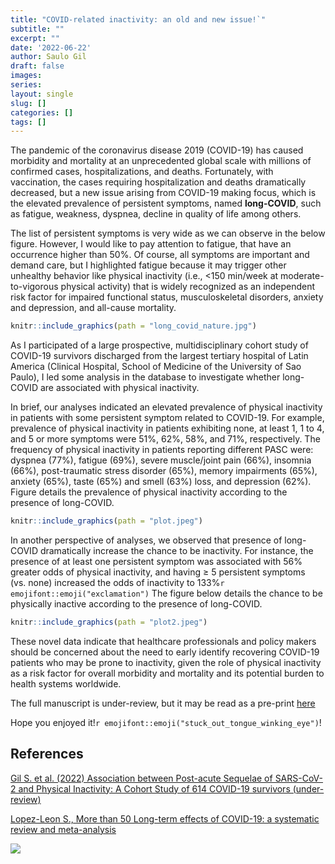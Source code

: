 ```yaml
---
title: "COVID-related inactivity: an old and new issue!`"
subtitle: ""
excerpt: ""
date: '2022-06-22'
author: Saulo Gil
draft: false
images:
series:
layout: single
slug: []
categories: []
tags: []
---
```


The pandemic of the coronavirus disease 2019 (COVID-19) has caused morbidity and mortality at an unprecedented global scale with millions of confirmed cases, hospitalizations, and deaths. Fortunately, with vaccination, the cases requiring hospitalization and deaths dramatically decreased, but a new issue arising from COVID-19 making focus, which is the elevated prevalence of persistent symptoms, named **long-COVID**, such as fatigue, weakness, dyspnea, decline in quality of life among others.

The list of persistent symptoms is very wide as we can observe in the below figure. However, I would like to pay attention to fatigue, that have an occurrence higher than 50%. Of course, all symptoms are important and demand care, but I highlighted fatigue because it may trigger other unhealthy behavior like physical inactivity (i.e., <150 min/week at moderate-to-vigorous physical activity) that is widely recognized as an independent risk factor for impaired functional status, musculoskeletal disorders, anxiety and depression, and all-cause mortality. 

```r
knitr::include_graphics(path = "long_covid_nature.jpg")
```

As I participated of a large prospective, multidisciplinary cohort study of COVID-19 survivors discharged from the largest tertiary hospital of Latin America (Clinical Hospital, School of Medicine of the University of Sao Paulo), I led some analysis in the database to investigate whether long-COVID are associated with physical inactivity.   

In brief, our analyses indicated an elevated prevalence of physical inactivity in patients with some persistent symptom related to COVID-19. For example, prevalence of physical inactivity in patients exhibiting none, at least 1, 1 to 4, and 5 or more symptoms were 51%, 62%, 58%, and 71%, respectively. The frequency of physical inactivity in patients reporting different PASC were: dyspnea (77%), fatigue (69%), severe muscle/joint pain (66%), insomnia (66%), post-traumatic stress disorder (65%), memory impairments (65%), anxiety (65%), taste (65%) and smell (63%) loss, and depression (62%). Figure details the prevalence of physical inactivity according to the presence of long-COVID.

```r
knitr::include_graphics(path = "plot.jpeg")
```

In another perspective of analyses, we observed that presence of long-COVID dramatically increase the chance to be inactivity. For instance, the presence of at least one persistent symptom was associated with 56% greater odds of physical inactivity, and having ≥ 5 persistent symptoms (vs. none) increased the odds of inactivity to 133%`r emojifont::emoji("exclamation")` The figure below details the chance to be physically inactive according to the presence of long-COVID.

```r
knitr::include_graphics(path = "plot2.jpeg")
```

These novel data indicate that healthcare professionals and policy makers should be concerned about the need to early identify recovering COVID-19 patients who may be prone to inactivity, given the role of physical inactivity as a risk factor for overall morbidity and mortality and its potential burden to health systems worldwide.

The full manuscript is under-review, but it may be read as a pre-print [here](https://www.researchsquare.com/article/rs-1638885/v1)

Hope you enjoyed it!`r emojifont::emoji("stuck_out_tongue_winking_eye")`!

## References
[Gil S. et al. (2022) Association between Post-acute Sequelae of SARS-CoV-2 and Physical Inactivity: A Cohort Study of 614 COVID-19 survivors (under-review)](https://www.researchsquare.com/article/rs-1638885/v1)

[Lopez-Leon S., More than 50 Long-term effects of COVID-19: a systematic review and meta-analysis](https://www.nature.com/articles/s41598-021-95565-8)


![](https://us.123rf.com/450wm/alesika/alesika2008/alesika200800157/153702004-see-you-soon-inscription-handwritten-lettering-illustration-black-vector-text-in-speech-bubble-simpl.jpg?ver=6)
